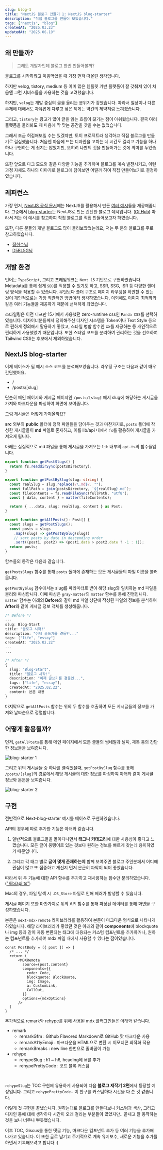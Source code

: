 ```yaml
---
slug: blog-1
title: "NextJS 블로그 만들기 1: NextJS blog-starter"
description: "직접 블로그를 만들어 보았습니다."
tags: ["nextjs", "blog"]
createdAt: "2025.03.23"
updatedAt: "2025.06.10"
---
```


## 왜 만들까?

> 그래도 개발자인데 블로그 한번 만들어볼까?

블로그를 시작하려고 마음먹었을 때 가장 먼저 떠올린 생각입니다.

하지만 velog, tistory, medium 등 이미 많은 템플릿 기반 플랫폼이 잘 갖춰져 있어 처음엔 그런 서비스들을 사용하는 것을 고려했습니다.

하지만, `velog`는 개발 중심의 글을 올리는 분위기가 강했습니다.
따라서 일상이나 다른 주제에 대해서도 자유롭게 다루고 싶은 제게는 약간의 제약처럼 느껴졌습니다.

그리고, `tistory`는 광고가 많아 글을 읽는 흐름이 끊기는 점이 아쉬웠습니다.
결국 여러 플랫폼을 둘러봐도 제 마음에 딱 맞는 공간을 찾을 수는 없었습니다.

그래서 조금 허접해보일 수는 있겠지만, 토이 프로젝트라 생각하고 직접 블로그를 만들기로 결심했습니다.
처음엔 마음에 드는 디자인을 고치는 데 시간도 걸리고 기능을 하나하나 구현하는 게 쉽지는 않았지만, 오히려 나만의 것을 만들어가는 것에 의미를 두었습니다.

또한 앞으로 다크 모드와 같은 다양한 기능을 추가하며 블로그를 계속 발전시키고, 이런 과정 자체도 하나의 이야기로 블로그에 담아보면 어떨까 하여 직접 만들어보기로 결정하였습니다.

## 레퍼런스

가장 먼저, [NextJS 공식 문서](https://nextjs.org/)에는 NextJS를 활용해서 만든 [여러 예시](https://github.com/vercel/next.js/tree/canary/examples)들을 제공해줍니다.
그중에서 [blog-starter](https://next-blog-starter.vercel.app/)는 NextJS로 만든 간단한 블로그 예시입니다. ([GitHub](https://github.com/vercel/next.js/tree/canary/examples/blog-starter))
따라서 저는 이 예시를 참고하여 직접 블로그를 직접 만들어보고자 하였습니다.

또한, 다른 분들의 개발 블로그도 많이 둘러보았었는데요,
저는 두 분의 블로그를 주로 참고하였습니다.

- [정현수님](https://junghyeonsu.com/)
- [D5BL5G님](https://d5br5.dev/blog/nextjs_blog/setup#1-nextjs)

## 개발 환경

언어는 `TypeScript`, 그리고 프레임워크는 `Next 15` 기반으로 구현하였습니다.
Metadata를 통해 쉽게 `SEO`를 적용할 수 있기도 하고, SSR, SSG, ISR 등 다양한 렌더링 방식을 적용할 수 있습니다.
무엇보다 폴더 구조로 페이지 라우팅을 확인할 수 있는 것이 개인적으로는 가장 직관적인 방법이라 생각하였습니다.
이외에도 이미지 최적화와 같은 여러 기능들을 제공하기 때문에 선택하게 되었습니다.

스타일링은 이전 디프만 15기에서 사용했던 zero-runtime css인 `Panda CSS`를 선택하였습니다.
디자이너분들께서 정의해주신 디자인 시스템을 Token이나 Text Style 등으로 편하게 정의해서 활용하기 좋았고, 스타일 병합 함수인 cx를 제공하는 등 개인적으로 편리하게 사용했었기 때문입니다.
또한 스타일 코드를 분리하여 관리하는 것을 선호하여 Tailwind CSS는 후보에서 제외하였습니다.

## NextJS blog-starter

이제 베이스가 될 예시 소스 코드를 분석해보았습니다.
라우팅 구조는 다음과 같이 매우 간단했어요.

- /
- /posts/[slug]

단순히 메인 페이지와 게시글 페이지인 `/posts/[slug]` 에서 slug에 해당하는 게시글을 가져와 마크다운을 파싱하여 화면에 보여줍니다.

그럼 게시글은 어떻게 가져올까요?

**src** 외부의 **public** 폴더에 정적 파일들을 담아두는 것과 마찬가지로, `posts` 폴더에 작성한 게시글들이 **md** 파일로 존재하고, 이를 lib/api 내에서 `fs`를 활용하여 게시글을 가져오게 됩니다.

아래는 실질적으로 md 파일을 통해 게시글을 가져오는 `lib` 내부의 `api.ts`의 함수들입니다.

```ts {1,5,14}
export function getPostSlugs() {
  return fs.readdirSync(postsDirectory);
}

export function getPostBySlug(slug: string) {
  const realSlug = slug.replace(/\.md$/, "");
  const fullPath = join(postsDirectory, `${realSlug}.md`);
  const fileContents = fs.readFileSync(fullPath, "utf8");
  const { data, content } = matter(fileContents);

  return { ...data, slug: realSlug, content } as Post;
}

export function getAllPosts(): Post[] {
  const slugs = getPostSlugs();
  const posts = slugs
    .map((slug) => getPostBySlug(slug))
    // sort posts by date in descending order
    .sort((post1, post2) => (post1.date > post2.date ? -1 : 1));
  return posts;
}
```

함수들의 동작은 다음과 같습니다.

`getPostsSlugs` 함수를 통해 `posts` 폴더에 존재하는 모든 게시글들의 파일 이름을 불러옵니다.

`getPostBySlug` 함수에서는 slug를 파라미터로 받아 해당 slug와 일치하는 md 파일을 불러와 파싱합니다.
이때 파싱은 `gray-matter`의 `matter` 함수를 통해 진행됩니다.
`matter` 함수는 아래의 **Before**와 같이 md 파일 상단에 작성된 파일의 정보를 분석하여 **After**와 같이 게시글 정보 객체를 생성해줍니다.

```ts
/* Before */
---
slug: Blog-Start
title: "블로그 시작!"
description: "이제 글쓰기를 곁들인..."
tags: ["life", "essay"]
createdAt: "2025.02.22"
---
...

/* After */
{
  slug: "Blog-Start",
  title: "블로그 시작!",
  description: "이제 글쓰기를 곁들인...",
  tags: ["life", "essay"],
  createdAt: "2025.02.22",
  content: 본문 내용
}
```

마지막으로 `getAllPosts` 함수는 위의 두 함수를 호출하여 모든 게시글들의 정보를 가져와 날짜순으로 정렬합니다.

## 어떻게 활용될까?

먼저, `getAllPosts`를 통해 메인 페이지에서 모든 글들의 썸네일과 날짜, 제목 등의 간단한 정보들을 보여줍니다.

![blog-starter 1](/post-images/blog-1/1.png)

그리고 위의 게시글들 중 하나를 클릭했을때, `getPostBySlug` 함수를 통해 `/posts/[slug]`의 경로에서 해당 게시글의 대한 정보를 파싱하여 아래와 같이 게시글 정보와 본문을 보여줍니다.

![blog-starter 2](/post-images/blog-1/2.png)

## 구현

전반적으로 Next-blog-starter 예시를 베이스로 구현하였습니다.

API의 경우에 따로 추가한 기능은 아래와 같습니다.

1. 일반적으로 블로그들을 돌아다니면서 **태그나 카테고리**에 대한 사용성이 좋다고 느꼈습니다.
모든 글이 뭉탱이로 있는 것보다 원하는 정보를 빠르게 찾는데 용이하였기 때문입니다.

2. 그리고 각 태그 별로 **글이 몇개 존재하는지** 함께 보여주면 블로그 주인분께서 어디에 관심이 많고 또 집중하고 계신지 먼저 은근히 파악이 되어 좋았습니다.

따라서 위 두 기능에 대한 API 함수를 추가하고 재사용하는 함수만 분리하였습니다. (["/lib/api.ts"](https://github.com/hjy0951/heojoooon.dev/blob/main/src/lib/api.ts))

<CallOut type="warn">Mac의 경우, 파일 탐색 시 `.DS_Store` 파일로 인해 에러가 발생할 수 있습니다.</CallOut>

게시글 페이지 또한 마찬가지로 위의 API 함수를 통해 파싱된 데이터를 통해 화면을 구성하였습니다.

본문은 `next-mdx-remote` 라이브러리를 활용하여 본문이 마크다운 형식으로 나타나게 하였습니다.
해당 라이브러리가 좋았던 것은 아래와 같이 **components**에 blockquote나 img 등과 같이 자동 변환되는 태그에 대응되는 커스텀 컴포넌트를 추가하거나, 원하는 컴포넌트를 추가하여 mdx 파일 내에서 사용할 수 있다는 점이였습니다.

```tsx
const PostBody = ({ post }) => {
  /* ... */
  return (
      <MDXRemote
        source={post.content}
        components={{
          code: Code,
          blockquote: BlockQuote,
          img: Image,
          a: CustomLink,
          CallOut,
        }}
        options={mdxOptions}
      />
  )
}
```

추가적으로 remark와 rehype를 위해 사용된 mdx 플러그인들은 아래와 같습니다.

- remark
  - remarkGfm :  Github Flavored Markdown로 GitHub 맛 마크다운 사용
  - remarkA11yEmoji : 마크다운을 HTML으로 변환 시 이모티콘 최적화 적용
  - remarkBreaks : new line 한번으로 줄바꿈이 가능
- rehype
  - rehypeSlug : h1 ~ h6, heading에 id를 추가
  - rehypePrettyCode : 코드 블록 커스텀

<br/>

`rehypeSlug`는 TOC 구현에 유용하게 사용되어 다음 **블로그 제작기 2편**에서 등장할 예정입니다.
그리고 `rehypePrettyCode`.. 이 친구를 커스텀하다 시간을 다 쓴 것 같습니다.

이렇게 첫 구현을 끝냈습니다.
원하는대로 블로그를 만들다보니 커스텀과 색상, 그리고 디자인 등에 대해 생각하다 시간이 오래 걸리는 부분들이 많았지만..
끝내고 잘 동작하는 것을 보니 너무나 뿌듯했습니다.

이후 TOC, Giscus를 통한 댓글 기능, 마크다운 컴포넌트 추가 등 여러 기능을 추가해 나가고 있습니다.
이 또한 글로 남기고 주기적으로 계속 유지보수, 새로운 기능을 추가를 하면서 기록해보려고 합니다 :)